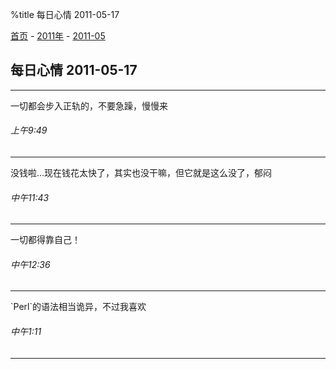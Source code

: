 %title 每日心情 2011-05-17

[[../../../index|首页]] - [[../index|2011年]] - [[index|2011-05]]
==每日心情 2011-05-17==
----
一切都会步入正轨的，不要急躁，慢慢来
======上午9:49======
----
没钱啦...现在钱花太快了，其实也没干嘛，但它就是这么没了，郁闷
======中午11:43======
----
一切都得靠自己！
======中午12:36======
----
`Perl`的语法相当诡异，不过我喜欢
======中午1:11======
----

